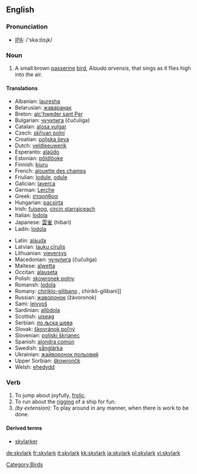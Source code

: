 {{wikipedia}}
==English==

===Pronunciation===
*[[w:IPA|IPA]]: /'skaːɪlɑɻk/

===Noun===
{{en-noun}}

# A small brown [[passerine]] [[bird]], ''Alauda arvensis'', that sings as it flies high into the air.

====Translations====
{{top}}
*Albanian: [[lauresha]]
*Belarusian: [[жаваранак]] {{m}}
*Breton: [[alc'hweder sant Pęr]]
*Bulgarian: [[чучулига]] (čučuliga) {{f}}
*Catalan: [[alosa|alosa vulgar]]
*Czech: [[skřivan polní]]
*Croatian: [[poljska ševa]] {{f}}
*Dutch: [[veldleeuwerik]] {{m}}
*Esperanto: [[alaŭdo]]
*Estonian: [[pőldlőoke]]
*Finnish: [[kiuru]]
*French: [[alouette des champs]] {{f}}
*Friulian: [[lodule]], [[odule]]
*Galician: [[laverca]] {{f}}
*German: [[Lerche]]
*Greek: [[σταρήθρα]] {{f}}
*Hungarian: [[pacsirta]]
*Irish: [[fuiseog]], [[circín starraiceach]]
*Italian: [[lodola]] {{f}}
*Japanese: [[雲雀]] (hibari)
*Ladin: [[lodola]]
{{mid}}
*Latin: [[alauda]] {{f}}
*Latvian: [[lauku cīrulis]]
*Lithuanian: [[vieversys]]
*Macedonian: [[чучулига]] (čučuliga) {{f}}
*Maltese: [[alwetta]]
*Occitan: [[alauseta]] {{f}}
*Polish: [[skowronek polny]] {{m}}
*Romansh: [[lodola]]
*Romany: [[chiriklo-gilibano]] {{m}}, chirikli-gilibani]] {{f}}
*Russian: [[жаворонок]] (žávoronok) {{m}}
*Sami: [[leivvoš]]
*Sardinian: [[allòdola]]
*Scottish: [[uiseag]]
*Serbian: [[по љска шева]]
*Slovak: [[škovránok poľný]]
*Slovenian: [[poljski škrjanec]]
*Spanish: [[alondra|alondra común]] {{f}}
*Swedish: [[sånglärka]]
*Ukrainian: [[жайворонок польовий]]
*Upper Sorbian: [[škowrončk]]
*Welsh: [[ehedydd]]
{{bottom}}

[[Category:Birds]]

===Verb===
{{en-verb}}

# To jump about joyfully, [[frolic]].
# To run about the [[rigging]] of a ship for fun.
# ''(by extension):'' To play around in any manner, when there is work to be done.

====Derived terms====
*[[skylarker]]

[[de:skylark]]
[[fr:skylark]]
[[it:skylark]]
[[kk:skylark]]
[[ja:skylark]]
[[pl:skylark]]
[[vi:skylark]]